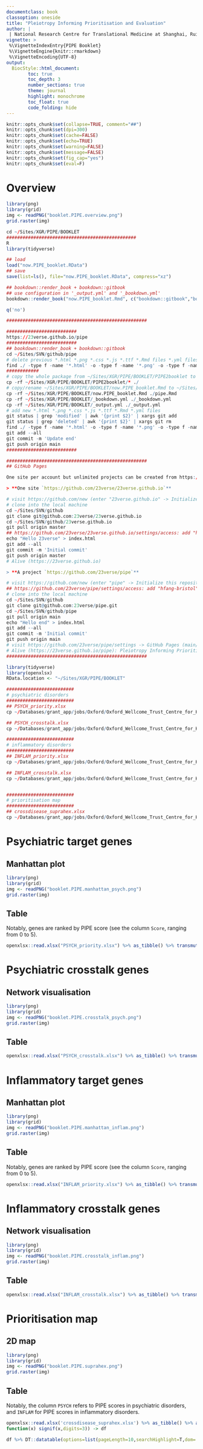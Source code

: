 ```yaml
---
documentclass: book
classoption: oneside
title: "Pleiotropy Informing Prioritisation and Evaluation"
author: |
 | National Research Centre for Translational Medicine at Shanghai, Ruijin Hospital affiliated to Shanghai Jiao Tong University School of Medicine, Shanghai, China
vignette: >
 %\VignetteIndexEntry{PIPE Booklet}
 %\VignetteEngine{knitr::rmarkdown}
 %\VignetteEncoding{UTF-8}
output: 
  BiocStyle::html_document:
        toc: true
        toc_depth: 3
        number_sections: true
        theme: journal
        highlight: monochrome
        toc_float: true
        code_folding: hide
---
```


```r
knitr::opts_chunk$set(collapse=TRUE, comment="##")
knitr::opts_chunk$set(dpi=300)
knitr::opts_chunk$set(cache=FALSE)
knitr::opts_chunk$set(echo=TRUE)
knitr::opts_chunk$set(warning=FALSE)
knitr::opts_chunk$set(message=FALSE)
knitr::opts_chunk$set(fig_cap="yes")
knitr::opts_chunk$set(eval=F)
```


# Overview {#index}

```r
library(png)
library(grid)
img <- readPNG("booklet.PIPE.overview.png")
grid.raster(img)
```


```r
cd ~/Sites/XGR/PIPE/BOOKLET
################################################
R
library(tidyverse)

## load
load("now.PIPE_booklet.RData")
## save
save(list=ls(), file="now.PIPE_booklet.RData", compress="xz")

## bookdown::render_book + bookdown::gitbook
## use configuration in '_output.yml' and '_bookdown.yml'
bookdown::render_book("now.PIPE_booklet.Rmd", c("bookdown::gitbook","bookdown::pdf_book","bookdown::tufte_html_book")[1])

q('no')

####################################################

##########################
https://23verse.github.io/pipe
##########################
## bookdown::render_book + bookdown::gitbook
cd ~/Sites/SVN/github/pipe
# delete previous *.html *.png *.css *.js *.ttf *.Rmd files *.yml files
find ./ -type f -name '*.html' -o -type f -name '*.png' -o -type f -name '*.css' -o -type f -name '*.js' -o -type f -name '*.ttf' -o -type f -name '*.Rmd' -o -type f -name '*.yml' -o -type f -name '*.RDS' -o -type f -name '*.r' | xargs rm -rf
############
# copy the whole package from ~/Sites/XGR/PIPE/BOOKLET/PIPE2booklet to ~/Sites/SVN/github/pipe
cp -rf ~/Sites/XGR/PIPE/BOOKLET/PIPE2booklet/* ./
# copy/rename ~/Sites/XGR/PIPE/BOOKLET/now.PIPE_booklet.Rmd to ~/Sites/SVN/github/pipe/pipe.Rmd
cp -rf ~/Sites/XGR/PIPE/BOOKLET/now.PIPE_booklet.Rmd ./pipe.Rmd
cp -rf ~/Sites/XGR/PIPE/BOOKLET/_bookdown.yml ./_bookdown.yml
cp -rf ~/Sites/XGR/PIPE/BOOKLET/_output.yml ./_output.yml
# add new *.html *.png *.css *.js *.ttf *.Rmd *.yml files
git status | grep 'modified' | awk '{print $2}' | xargs git add
git status | grep 'deleted' | awk '{print $2}' | xargs git rm
find ./ -type f -name '*.html' -o -type f -name '*.png' -o -type f -name '*.css' -o -type f -name '*.js' -o -type f -name '*.ttf' -o -type f -name '*.Rmd' -o -type f -name '*.yml' -o -type f -name '*.RDS' -o -type f -name '*.r' | xargs git add
git add --all
git commit -m 'Update end'
git push origin main
##########################

####################################################
## GitHub Pages

One site per account but unlimited projects can be created from https://pages.github.com:

> **One site `https://github.com/23verse/23verse.github.io`**

# visit https://github.com/new (enter "23verse.github.io" -> Initialize this repository with a README)
# clone into the local machine 
cd ~/Sites/SVN/github
git clone git@github.com:23verse/23verse.github.io
cd ~/Sites/SVN/github/23verse.github.io
git pull origin master
## https://github.com/23verse/23verse.github.io/settings/access: add "hfang-bristol"
echo "Hello 23verse" > index.html
git add --all
git commit -m 'Initial commit'
git push origin master
# Alive (https://23verse.github.io)

> **A project `https://github.com/23verse/pipe`**

# visit https://github.com/new (enter "pipe" -> Initialize this repository with a README)
## https://github.com/23verse/pipe/settings/access: add "hfang-bristol"
# clone into the local machine 
cd ~/Sites/SVN/github
git clone git@github.com:23verse/pipe.git
cd ~/Sites/SVN/github/pipe
git pull origin main
echo "Hello end" > index.html
git add --all
git commit -m 'Initial commit'
git push origin main
# visit https://github.com/23verse/pipe/settings -> GitHub Pages (main/root)
# Alive (https://23verse.github.io/pipe): Pleiotropy Informing Prioritisation and Evaluation (PIPE)
####################################################
```

```r
library(tidyverse)
library(openxlsx)
RData.location <- "~/Sites/XGR/PIPE/BOOKLET"
```

```r
#########################
# psychiatric disorders
#########################
## PSYCH_priority.xlsx
cp ~/Databases/grant_app/jobs/Oxford/Oxford_Wellcome_Trust_Centre_for_Human_Genetics/ULTRA-DD/BID/outputs_cross/PSYCH_priority.xlsx ~/Sites/XGR/PIPE/BOOKLET

## PSYCH_crosstalk.xlsx
cp ~/Databases/grant_app/jobs/Oxford/Oxford_Wellcome_Trust_Centre_for_Human_Genetics/ULTRA-DD/BID/outputs_cross/PSYCH_crosstalk.xlsx ~/Sites/XGR/PIPE/BOOKLET

#########################
# inflammatory disorders
#########################
## INFLAM_priority.xlsx
cp ~/Databases/grant_app/jobs/Oxford/Oxford_Wellcome_Trust_Centre_for_Human_Genetics/ULTRA-DD/BID/outputs_cross/INFLAM_priority.xlsx ~/Sites/XGR/PIPE/BOOKLET

## INFLAM_crosstalk.xlsx
cp ~/Databases/grant_app/jobs/Oxford/Oxford_Wellcome_Trust_Centre_for_Human_Genetics/ULTRA-DD/BID/outputs_cross/INFLAM_crosstalk.xlsx ~/Sites/XGR/PIPE/BOOKLET


#########################
# prioritisation map
#########################
## crossdisease_suprahex.xlsx
cp ~/Databases/grant_app/jobs/Oxford/Oxford_Wellcome_Trust_Centre_for_Human_Genetics/ULTRA-DD/BID/outputs_cross/crossdisease_suprahex.xlsx ~/Sites/XGR/PIPE/BOOKLET

```

# Psychiatric target genes

## Manhattan plot

```r
library(png)
library(grid)
img <- readPNG("booklet.PIPE.manhattan_psych.png")
grid.raster(img)
```

## Table

Notably, genes are ranked by PIPE score (see the column `Score`, ranging from 0 to 5).

```r
openxlsx::read.xlsx("PSYCH_priority.xlsx") %>% as_tibble() %>% transmute(Target=name, Rank=rank, Score=signif(rating,digits=4), Description=description, nGene, cGene, eGene) %>% DT::datatable(options=list(pageLength=10,searchHighlight=T,dom='Bfrtip',buttons=c('csv','copy'), dom='t',scrollX=T), style='default', caption="", rownames=FALSE, escape=F, extensions=c('Buttons'))
```


# Psychiatric crosstalk genes

## Network visualisation

```r
library(png)
library(grid)
img <- readPNG("booklet.PIPE.crosstalk_psych.png")
grid.raster(img)
```

## Table

```r
openxlsx::read.xlsx("PSYCH_crosstalk.xlsx") %>% as_tibble() %>% transmute(Target=name, Rank=rank, Score=signif(rating,digits=4), Description=description, nGene, cGene, eGene) %>% DT::datatable(options=list(pageLength=10,searchHighlight=T,dom='Bfrtip',buttons=c('csv','copy'), dom='t',scrollX=T), style='default', caption="", rownames=FALSE, escape=F, extensions=c('Buttons'))
```


# Inflammatory target genes

## Manhattan plot

```r
library(png)
library(grid)
img <- readPNG("booklet.PIPE.manhattan_inflam.png")
grid.raster(img)
```

## Table

Notably, genes are ranked by PIPE score (see the column `Score`, ranging from 0 to 5).

```r
openxlsx::read.xlsx("INFLAM_priority.xlsx") %>% as_tibble() %>% transmute(Target=name, Rank=rank, Score=signif(rating,digits=4), Description=description, nGene, cGene, eGene) %>% DT::datatable(options=list(pageLength=10,searchHighlight=T,dom='Bfrtip',buttons=c('csv','copy'), dom='t',scrollX=T), style='default', caption="", rownames=FALSE, escape=F, extensions=c('Buttons'))
```


# Inflammatory crosstalk genes

## Network visualisation

```r
library(png)
library(grid)
img <- readPNG("booklet.PIPE.crosstalk_inflam.png")
grid.raster(img)
```

## Table

```r
openxlsx::read.xlsx("INFLAM_crosstalk.xlsx") %>% as_tibble() %>% transmute(Target=name, Rank=rank, Score=signif(rating,digits=4), Description=description, nGene, cGene, eGene) %>% DT::datatable(options=list(pageLength=10,searchHighlight=T,dom='Bfrtip',buttons=c('csv','copy'), dom='t',scrollX=T), style='default', caption="", rownames=FALSE, escape=F, extensions=c('Buttons'))
```


# Prioritisation map

## 2D map

```r
library(png)
library(grid)
img <- readPNG("booklet.PIPE.suprahex.png")
grid.raster(img)
```

## Table

Notably, the column `PSYCH` refers to PIPE scores in psychiatric disorders, and `INFLAM` for PIPE scores in inflammatory disorders.

```r
openxlsx::read.xlsx('crossdisease_suprahex.xlsx') %>% as_tibble() %>% arrange(Cluster,Index,Target) %>% mutate(Cluster=str_replace_all(Cluster,'C','') %>% as.numeric()) %>% mutate_at(c('PSYCH','INFLAM'), 
function(x) signif(x,digits=3)) -> df

df %>% DT::datatable(options=list(pageLength=10,searchHighlight=T,dom='Bfrtip',buttons=c('csv','copy'), dom='t',scrollX=T,fixedColumns=list(leftColumns=3)), style='default', caption="", rownames=FALSE, escape=F, extensions=c('Buttons','FixedColumns'))
```

